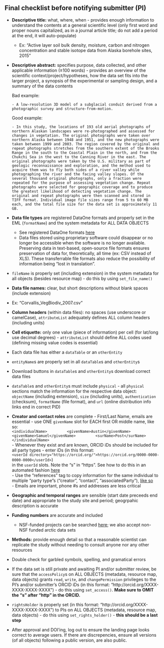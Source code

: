 ## Final checklist before notifying submitter (PI)

- **Descriptive title:** what, where, when - provides enough information to understand the contents at a general scientific level (only first word and proper nouns capitalized, as in a journal article title; do not add a period at the end, it will auto-populate)
    - Ex: "Active layer soil bulk density, moisture, carbon and nitrogen concentration and stable isotope data from Alaska borehole sites, 2015"

- **Descriptive abstract:** specifies purpose, data collected, and other applicable information (&#8805;100 words) - provides an overview of the scientific context/project/hypotheses, how the data set fits into the larger project, a synopsis of the experimental or sampling design, and a summary of the data contents

    Bad example:

      - A low-resolution 3D model of a subglacial conduit derived from a photographic survey and structure-from-motion.

    Good example:

      - In this study, the locations of 193 old aerial photographs of northern Alaskan landscapes were re-photographed and assessed for changes in vegetation. The original photographs were taken over northern Alaska between 1948 and 1951, and the new photographs were taken between 1999 and 2003. The region covered by the original and repeat photographs stretches from the southern extent of the Brooks Range in the south to the Coastal Plain in the north, and from the Chukchi Sea in the west to the Canning River in the east. The original photographs were taken by the U.S. military as part of geologic reconnaissance and exploration, and the method used to acquire them was to fly both sides of a river valley while photographing the river and the facing valley slopes. Of the several thousand original photographs, only a fraction were repeated for the purpose of assessing vegetation change. Repeat photographs were selected for geographic coverage and to produce the greatest likelihood of detecting vegetation change. The original and repeat photographs were then scanned and stored in TIFF format. Individual image file sizes range from 5 to 60 MB each, and the total file size for the data set is approximately 11 GB.

- **Data file types** are registered DataOne formats and properly set in the EML (`formatName`) and the system metadata for ALL DATA OBJECTS
    - See registered DataOne formats [here](https://cn.dataone.org/cn/v2/formats)
    - Data files stored using proprietary software could disappear or no longer be accessible when the software is no longer available. Preserving data in text-based, open-source file formats ensures preservation of data for, theoretically, all time (ex: CSV instead of XLS). These transferrable file formats also reduce the possibility of information being "lost in translation".

- `fileName` is properly set (including extension) in the system metadata for all objects (besides resource map) - do this by using `set_file_name()`

- **Data file names:** clear, but short descriptions without blank spaces (include extension)
- Ex: “Corvallis_VegBiodiv_2007.csv”

- **Column headers** (within data files): no spaces (use underscore or camelCase), `attributeList` adequately defines ALL column headers (including units)

- **Cell etiquette:** only one value (piece of information) per cell (for lat/long use decimal degrees) - `attributeList` should define ALL codes used (defining missing value codes is essential)
     
- Each data file has either a `dataTable` or an `otherEntity`

- `entityName`s are properly set in all `dataTable`s and `otherEntity`s

- Download buttons in `dataTable`s and `otherEntity`s download correct data files

- `dataTable`s and `otherEntity`s must include `physical` - all `physical` sections match the information for the respective data object: `objectName` (including extension), `size` (including units), `authentication` (checksum), `formatName` (file format), and `url` (online distribution info links end in correct PID)

- **Creator and contact roles** are complete
      - First/Last Name, emails are essential - use ONE `givenName` slot for EACH first OR middle name, like so:  
      `<individualName>  
        <givenName>Austin</givenName>  
        <givenName>Samuel</givenName>  
        <surName>Post</surName>  
      </individualName>`  
      - Whenever they exist and are known, ORCID iDs should be included for all party types - enter iDs (in this format:  
      `<userId directory="https://orcid.org/">https://orcid.org/0000-0000-0000-0000</userId>`)  
      in the `userId` slots. Note the "s" in "https". See how to do this in an automated fashion [here](https://github.nceas.ucsb.edu/KNB/arctic-data/blob/master/datateam/How_To/EML/editingEMLinR.Rmd)  
      - Use the "references" tag to copy information for the same individual to multiple "party type"s ("creator", "contact", "associatedParty"), [like so](https://github.nceas.ucsb.edu/KNB/arctic-data/blob/master/datateam/How_To/EML/working-with-eml-references.md)  
      - Emails are important, phone #s and addresses are less critical

- **Geographic and temporal ranges** are sensible (start date preceeds end date) and appropriate to the study site and period; geogrpahic description is accurate

- **Funding numbers** are accurate and included
    - NSF-funded projects can be searched [here](https://www.nsf.gov/awardsearch/); we also accept non-NSF funded arctic data sets

- **Methods:** provide enough detail so that a reasonable scientist can replicate the study without needing to consult anyone nor any other resources

- Double check for garbled symbols, spelling, and gramatical errors

- If the data set is still private and awaiting PI and/or submitter review, be sure that the `accessPolicy`s on ALL OBJECTS (metadata, resource map, data objects) grants `read`, `write`, and `changePermission` privileges to the PI's and/or submitter's ORCID iDs (in this format: "http://orcid.org/XXXX-XXXX-XXXX-XXXX") - do this using `set_access()`. **Make sure to OMIT the "s" after "http" in the ORCID.**

- `rightsHolder` is properly set (in this format: "http://orcid.org/XXXX-XXXX-XXXX-XXXX") to PIs on ALL OBJECTS (metadata, resource map, data objects) - do this using `set_rights_holder()` - **this should be a last step**

- After approval and DOI'ing, log out to ensure the landing page looks correct to average users. If there are discrepencies, ensure all versions (of all objects) following a public version, are also public.
